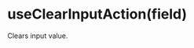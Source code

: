 
<Meta title="hooks/useClearInputAction" />

# useClearInputAction(field)

Clears input value.

<Canvas sourceState="none" of={Primary} />

```ts
import { useClearInputAction, useTextFieldProps } from "@form-atoms/fields";

const password = textField();

const ClearInputDemo = () => {
  const props = useTextFieldProps(password);
  const { clear } = useClearInputAction(password);

  return (
    <>
      <input type="password" {...props} />
      <button className="outline secondary" onClick={clear}>
        Clear
      </button>
    </>
  );
};
```
